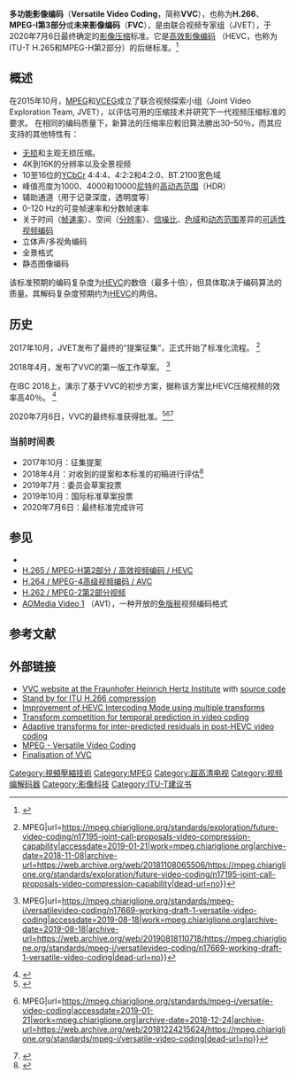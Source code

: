 {{noteTA
|1=zh-cn:视频; zh-tw:影像;
|G1=IT
}}

{{Infobox technology standard|title=VVC / H.266 / MPEG-I Part 3|organization=[[ITU-T|ITU-T]], [[ISO|ISO]], [[International_Electrotechnical_Commission|IEC]]|license=|domain=[[影像压缩|影像压缩]]|abbreviation=|related_standards=|base_standards=[[H.261|H.261]], [[H.262|H.262]], [[H.263|H.263]], [[H.264|H.264]], [[H.265|H.265]], [[MPEG-1|MPEG-1]]|committee=[[VCEG|VCEG]], [[MPEG|MPEG]]|preview_date=|long_name=多功能影像编码|preview=|version_date=|version=2020年7月|year_started=2020|status=现行|caption=|image=|website=}} 

'''多功能影像编码'''（'''Versatile Video Coding'''，简称'''VVC'''），也称为'''H.266'''、'''MPEG-I第3部分'''或'''未来影像编码'''（'''FVC'''），是由联合视频专家组（JVET），于2020年7月6日最终确定的[[影像压缩|影像压缩]]标准。它是[[高效率视频编码|高效影像编码]] （HEVC，也称为ITU-T H.265和MPEG-H第2部分）的后继标准。<ref>{{Cite web|title=ITU-H.266|url=https://www.itu.int/rec/T-REC-H.266|archiveurl=https://web.archive.org/web/20210413214343/https://www.itu.int/rec/T-REC-H.266|archivedate=2021-04-13|access-date=2021-04-30|dead-url=no}}</ref>

== 概述 ==
在2015年10月，[[MPEG|MPEG]]和[[ITU-T_VCEG|VCEG]]成立了联合视频探索小组（Joint Video Exploration Team, JVET），以评估可用的压缩技术并研究下一代视频压缩标准的要求。 在相同的编码质量下，新算法的压缩率应較旧算法勝出30–50％，而其应支持的其他特性有：
* [[无损数据压缩|无损]]和主观无损压缩。
* 4K到16K的分辨率以及全景视频
* 10至16位的[[YCbCr|YCbCr]] 4:4:4、4:2:2和4:2:0、BT.2100宽色域
* 峰值亮度为1000、4000和10000[[坎德拉每平方米|尼特]]的[[高动态范围成像|高动态范围]]（HDR）
* 辅助通道（用于记录深度，透明度等）
* 0-120 Hz的可变帧速率和分数帧速率
* 关于时间（[[帧速率|帧速率]]）、空间（[[分辨率|分辨率]]）、[[信噪比|信噪比]]、[[色域|色域]]和[[动态范围|动态范围]]差异的[[可適性視訊編碼|可适性视频编码]]
* 立体声/多视角编码
* 全景格式
* 静态图像编码
该标准预期的编码复杂度为[[高效率视频编码|HEVC]]的数倍（最多十倍），但具体取决于编码算法的质量。其解码复杂度预期约为[[高效率视频编码|HEVC]]的两倍。 

== 历史 ==
2017年10月，JVET发布了最终的“提案征集”，正式开始了标准化流程。 <ref>{{Cite web|title=N17195, Joint Call for Proposals on Video Compression with Capability beyond HEVC {{!}} MPEG|url=https://mpeg.chiariglione.org/standards/exploration/future-video-coding/n17195-joint-call-proposals-video-compression-capability|accessdate=2019-01-21|work=mpeg.chiariglione.org|archive-date=2018-11-08|archive-url=https://web.archive.org/web/20181108065506/https://mpeg.chiariglione.org/standards/exploration/future-video-coding/n17195-joint-call-proposals-video-compression-capability|dead-url=no}}</ref> 

2018年4月，发布了VVC的第一版工作草案。 <ref>{{Cite web|title=N17669, Working Draft 1 of Versatile Video Coding {{!}} MPEG|url=https://mpeg.chiariglione.org/standards/mpeg-i/versatilevideo-coding/n17669-working-draft-1-versatile-video-coding|accessdate=2019-08-18|work=mpeg.chiariglione.org|archive-date=2019-08-18|archive-url=https://web.archive.org/web/20190818110718/https://mpeg.chiariglione.org/standards/mpeg-i/versatilevideo-coding/n17669-working-draft-1-versatile-video-coding|dead-url=no}}</ref> 

在IBC 2018上，演示了基于VVC的初步方案，据称该方案比HEVC压缩视频的效率高40％。 <ref>{{Cite web|title=Fraunhofer Institut zeigt 50% besseren HEVC Nachfolger VVC auf der // IBC 2018|url=https://www.slashcam.de/news/single/Fraunhofer-Institut-zeigt-50--besseren-HEVC-Nachfo-14589.html|accessdate=2019-01-21|work=slashCAM|language=de|archive-date=2018-11-08|archive-url=https://web.archive.org/web/20181108065644/https://www.slashcam.de/news/single/Fraunhofer-Institut-zeigt-50--besseren-HEVC-Nachfo-14589.html|dead-url=no}}</ref> 

2020年7月6日，VVC的最终标准获得批准。<ref>{{Cite web|title=Fraunhofer Heinrich Hertz Institute HHI|url=https://newsletter.fraunhofer.de/-viewonline2/17386/465/11/14SHcBTt/V44RELLZBp/1|accessdate=2020-07-08|work=newsletter.fraunhofer.de|archive-date=2020-07-08|archive-url=https://web.archive.org/web/20200708015523/https://newsletter.fraunhofer.de/-viewonline2/17386/465/11/14SHcBTt/V44RELLZBp/1|dead-url=no}}</ref><ref>{{Cite web|title=Versatile Video Coding {{!}} MPEG|url=https://mpeg.chiariglione.org/standards/mpeg-i/versatile-video-coding|accessdate=2019-01-21|work=mpeg.chiariglione.org|archive-date=2018-12-24|archive-url=https://web.archive.org/web/20181224215624/https://mpeg.chiariglione.org/standards/mpeg-i/versatile-video-coding|dead-url=no}}</ref><ref>{{Cite web|title=Beyond HEVC: Versatile Video Coding project starts strongly in Joint Video Experts Team|url=https://news.itu.int/versatile-video-coding-project-starts-strongly/|accessdate=2019-01-21|author=ITU|date=2018-04-27|work=ITU News|language=en|archive-date=2018-12-24|archive-url=https://web.archive.org/web/20181224215709/https://news.itu.int/versatile-video-coding-project-starts-strongly/|dead-url=no}}</ref> 

=== 当前时间表 ===

* 2017年10月：征集提案 
* 2018年4月：对收到的提案和本标准的初稿进行评估<ref>{{Cite web|title=JVET-J1001: Versatile Video Coding (Draft 1)|url=http://phenix.int-evry.fr/jvet/doc_end_user/current_document.php?id=3538|date=April 2018|accessdate=2020-07-15|archive-date=2020-07-08|archive-url=https://web.archive.org/web/20200708015333/http://phenix.int-evry.fr/jvet/doc_end_user/current_document.php?id=3538|dead-url=no}}</ref> 
* 2019年7月：委员会草案投票 
* 2019年10月：国际标准草案投票 
* 2020年7月6日：最终标准完成许可

== 参见 ==

* {{link-en|MPEG-5第1部分 / 基本视频编码 / EVC|Essential Video Coding}}
* [[高效率视频编码|H.265 / MPEG-H第2部分 / 高效视频编码 / HEVC]] 
* [[H.264/MPEG-4_AVC|H.264 / MPEG-4高级视频编码 / AVC]] 
* [[H.262|H.262 / MPEG-2第2部分视频]] 
* [[AOMedia_Video_1|AOMedia Video 1]] （AV1），一种开放的[[買斷式授權|免版税]]视频编码格式 

== 参考文献 ==
{{Reflist}}

== 外部链接 ==
* [https://jvet.hhi.fraunhofer.de/ VVC website at the Fraunhofer Heinrich Hertz Institute]{{Wayback|url=https://jvet.hhi.fraunhofer.de/ |date=20200712070320 }} with [https://vcgit.hhi.fraunhofer.de/jvet/VVCSoftware_VTM source code]{{Wayback|url=https://vcgit.hhi.fraunhofer.de/jvet/VVCSoftware_VTM |date=20200715005207 }}
* [https://advanced-television.com/2018/02/01/stand-by-for-h-266-compression Stand by for ITU H.266 compression]{{Wayback|url=https://advanced-television.com/2018/02/01/stand-by-for-h-266-compression |date=20200529082705 }}
* [https://www.researchgate.net/publication/317197361_Improvement_of_HEVC_Inter-coding_Mode_Using_Multiple_Transforms Improvement of HEVC Intercoding Mode using multiple transforms]{{Wayback|url=https://www.researchgate.net/publication/317197361_Improvement_of_HEVC_Inter-coding_Mode_Using_Multiple_Transforms |date=20190418165206 }}
* [https://www.researchgate.net/publication/323194130_Transform_Competition_for_Temporal_Prediction_in_Video_Coding Transform competition for temporal prediction in video coding]{{Wayback|url=https://www.researchgate.net/publication/323194130_Transform_Competition_for_Temporal_Prediction_in_Video_Coding |date=20180624093020 }}
* [https://www.researchgate.net/publication/312053838_Adaptive_Transforms_for_Inter-Predicted_Residuals_in_Post-HEVC_Video_Coding Adaptive transforms for inter-predicted residuals in post-HEVC video coding]{{Wayback|url=https://www.researchgate.net/publication/312053838_Adaptive_Transforms_for_Inter-Predicted_Residuals_in_Post-HEVC_Video_Coding |date=20180624035744 }}
* [https://mpeg.chiariglione.org/standards/mpeg-i/versatile-video-coding MPEG - Versatile Video Coding]{{Wayback|url=https://mpeg.chiariglione.org/standards/mpeg-i/versatile-video-coding |date=20200708104736 }}
* [https://newsletter.fraunhofer.de/-viewonline2/17386/465/11/14SHcBTt/V44RELLZBp/1 Finalisation of VVC]{{Wayback|url=https://newsletter.fraunhofer.de/-viewonline2/17386/465/11/14SHcBTt/V44RELLZBp/1 |date=20200712065130 }}

{{視頻編碼標準}}
{{多媒體壓縮格式|state=expanded}}

[[Category:視頻壓縮技術|Category:視頻壓縮技術]]
[[Category:MPEG|Category:MPEG]]
[[Category:超高清电视|Category:超高清电视]] 
[[Category:视频编解码器|Category:视频编解码器]] 
[[Category:影像科技|Category:影像科技]]
[[Category:ITU-T建议书|Category:ITU-T建议书]]